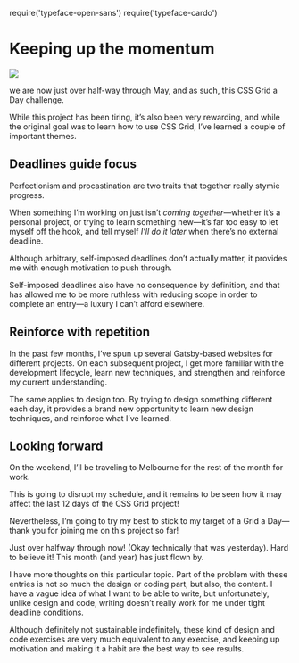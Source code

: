 require('typeface-open-sans')
require('typeface-cardo')

<Metatags
  title="Magazine Layout | May 17 | CSS Grid a day"
  description="An example of using CSS grid every day, from May 1–31st, 2019."
  thumbnail="https://cssgrid31.brett.cool/opengraph/may-17.png"
  url="https://cssgrid31.brett.cool"
  pathname="/may-17"
/>

<div className={Layout.container}>

<div className={Layout.header}>

# Keeping up the momentum

</div>

<div className={Layout.photo}><img src={Hero}/></div>

<div className={Layout.content}><p><span className="sc">we are now</span> just over half-way through May, and as such, this CSS Grid a Day challenge.</p>

While this project has been tiring, it’s also been very rewarding, and while the original goal was to learn how to use CSS Grid, I’ve learned a couple of important themes.

Deadlines guide focus
----------------------

Perfectionism and procastination are two traits that together really stymie progress.

When something I’m working on just isn’t *coming together*—whether it’s a personal project, or trying to learn something new—it’s far too easy to let myself off the hook, and tell myself *I’ll do it later* when there’s no external deadline.

Although arbitrary, self-imposed deadlines don’t actually matter, it provides me with enough motivation to push through.

Self-imposed deadlines also have no consequence by definition, and that has allowed me to be more ruthless with reducing scope in order to complete an entry—a luxury I can’t afford elsewhere.

Reinforce with repetition
-------------------------

In the past few months, I’ve spun up several Gatsby-based websites for different projects. On each subsequent project, I get more familiar with the development lifecycle, learn new techniques, and strengthen and reinforce my current understanding.

The same applies to design too. By trying to design something different each day, it provides a brand new opportunity to learn new design techniques, and reinforce what I’ve learned.

Looking forward
---------------

On the weekend, I’ll be traveling to Melbourne for the rest of the month for work. 

This is going to disrupt my  schedule, and it remains to be seen how it may affect the last 12 days of the CSS Grid project!

Nevertheless, I’m going to try my best to stick to my target of a Grid a Day—thank you for joining me on this project so far!

</div>
</div>

<Footer date={17} prev={true} next={true}>

Just over halfway through now! (Okay technically that was yesterday). Hard to believe it! This month (and year) has just flown by.

I have more thoughts on this particular topic. Part of the problem with these entries is not so much the design or coding part, but also, the content. I have a vague idea of what I want to be able to write, but unfortunately, unlike design and code, writing doesn’t really work for me under tight deadline conditions.

Although definitely not sustainable indefinitely, these kind of design and code exercises are very much equivalent to any exercise, and keeping up motivation and making it a habit are the best way to see results.

</Footer>
